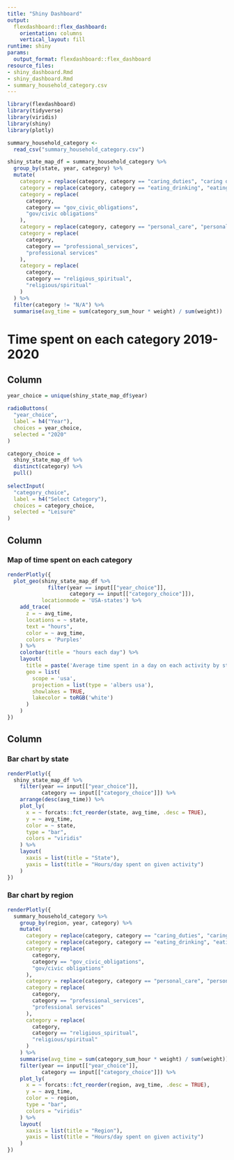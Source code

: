 ```yaml
---
title: "Shiny Dashboard"
output:
  flexdashboard::flex_dashboard:
    orientation: columns
    vertical_layout: fill
runtime: shiny
params:
  output_format: flexdashboard::flex_dashboard
resource_files:
- shiny_dashboard.Rmd
- shiny_dashboard.Rmd
- summary_household_category.csv
---
```


```r
library(flexdashboard)
library(tidyverse)
library(viridis)
library(shiny)
library(plotly)
```

```r
summary_household_category <-
  read_csv("summary_household_category.csv")

shiny_state_map_df = summary_household_category %>%
  group_by(state, year, category) %>%
  mutate(
    category = replace(category, category == "caring_duties", "caring duties"),
    category = replace(category, category == "eating_drinking", "eating/drinking"),
    category = replace(
      category,
      category == "gov_civic_obligations",
      "gov/civic obligations"
    ),
    category = replace(category, category == "personal_care", "personal care"),
    category = replace(
      category,
      category == "professional_services",
      "professional services"
    ),
    category = replace(
      category,
      category == "religious_spiritual",
      "religious/spiritual"
    )
  ) %>%
  filter(category != "N/A") %>%
  summarise(avg_time = sum(category_sum_hour * weight) / sum(weight))
```

# Time spent on each category 2019-2020

## Column {.sidebar}

```r
year_choice = unique(shiny_state_map_df$year)

radioButtons(
  "year_choice",
  label = h4("Year"),
  choices = year_choice,
  selected = "2020"
)

category_choice = 
  shiny_state_map_df %>%
  distinct(category) %>%
  pull()
  
selectInput(
  "category_choice",
  label = h4("Select Category"),
  choices = category_choice,
  selected = "Leisure"
)
```

## Column {data-width="800"}

### Map of time spent on each category

```r
renderPlotly({
  plot_geo(shiny_state_map_df %>%
             filter(year == input[["year_choice"]],
                    category == input[["category_choice"]]),
           locationmode = 'USA-states') %>%
    add_trace(
      z = ~ avg_time,
      locations = ~ state,
      text = "hours",
      color = ~ avg_time,
      colors = 'Purples'
    ) %>%
    colorbar(title = "hours each day") %>%
    layout(
      title = paste('Average time spent in a day on each activity by state', input[["year_choice"]]),
      geo = list(
        scope = 'usa',
        projection = list(type = 'albers usa'),
        showlakes = TRUE,
        lakecolor = toRGB('white')
      )
    )
})
```

## Column {data-width="500"}

### Bar chart by state

```r
renderPlotly({
  shiny_state_map_df %>%
    filter(year == input[["year_choice"]],
           category == input[["category_choice"]]) %>%
    arrange(desc(avg_time)) %>%
    plot_ly(
      x = ~ forcats::fct_reorder(state, avg_time, .desc = TRUE),
      y = ~ avg_time,
      color = ~ state,
      type = "bar",
      colors = "viridis"
    ) %>%
    layout(
      xaxis = list(title = "State"),
      yaxis = list(title = "Hours/day spent on given activity")
    )
})
```

### Bar chart by region

```r
renderPlotly({
  summary_household_category %>%
    group_by(region, year, category) %>%
    mutate(
      category = replace(category, category == "caring_duties", "caring duties"),
      category = replace(category, category == "eating_drinking", "eating/drinking"),
      category = replace(
        category,
        category == "gov_civic_obligations",
        "gov/civic obligations"
      ),
      category = replace(category, category == "personal_care", "personal care"),
      category = replace(
        category,
        category == "professional_services",
        "professional services"
      ),
      category = replace(
        category,
        category == "religious_spiritual",
        "religious/spiritual"
      )
    ) %>%
    summarise(avg_time = sum(category_sum_hour * weight) / sum(weight)) %>%
    filter(year == input[["year_choice"]],
           category == input[["category_choice"]]) %>%
    plot_ly(
      x = ~ forcats::fct_reorder(region, avg_time, .desc = TRUE),
      y = ~ avg_time,
      color = ~ region,
      type = "bar",
      colors = "viridis"
    ) %>%
    layout(
      xaxis = list(title = "Region"),
      yaxis = list(title = "Hours/day spent on given activity")
    )
})
```
